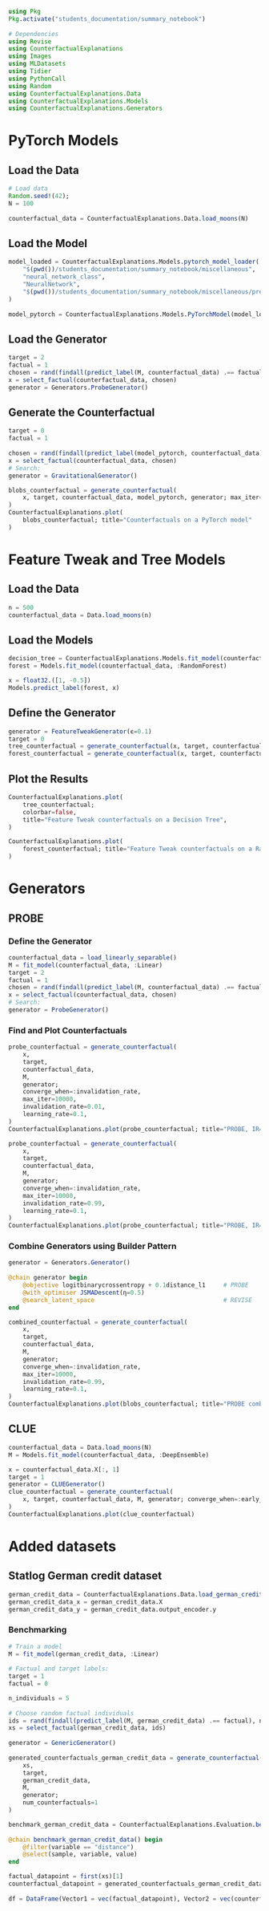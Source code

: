 ```julia
using Pkg
Pkg.activate("students_documentation/summary_notebook")
 
# Dependencies
using Revise
using CounterfactualExplanations
using Images
using MLDatasets
using Tidier
using PythonCall
using Random
using CounterfactualExplanations.Data
using CounterfactualExplanations.Models
using CounterfactualExplanations.Generators
```
 
# PyTorch Models
 
## Load the Data
 
```julia
# Load data
Random.seed!(42);
N = 100
 
counterfactual_data = CounterfactualExplanations.Data.load_moons(N)
```
 
## Load the Model
 
```julia
model_loaded = CounterfactualExplanations.Models.pytorch_model_loader(
    "$(pwd())/students_documentation/summary_notebook/miscellaneous",
    "neural_network_class",
    "NeuralNetwork",
    "$(pwd())/students_documentation/summary_notebook/miscellaneous/pretrained_model.pt"
)
 
model_pytorch = CounterfactualExplanations.Models.PyTorchModel(model_loaded, :classification_binary)
```
 
## Load the Generator
 
```julia
target = 2
factual = 1
chosen = rand(findall(predict_label(M, counterfactual_data) .== factual))
x = select_factual(counterfactual_data, chosen)
generator = Generators.ProbeGenerator()
```
 
## Generate the Counterfactual
 
```julia
target = 0
factual = 1
 
chosen = rand(findall(predict_label(model_pytorch, counterfactual_data) .== factual))
x = select_factual(counterfactual_data, chosen)
# Search:
generator = GravitationalGenerator()
```
 
```julia
blobs_counterfactual = generate_counterfactual(
    x, target, counterfactual_data, model_pytorch, generator; max_iter=10000
)
CounterfactualExplanations.plot(
    blobs_counterfactual; title="Counterfactuals on a PyTorch model"
)
```
 
# Feature Tweak and Tree Models
 
## Load the Data
 
```julia
n = 500
counterfactual_data = Data.load_moons(n)
```
 
## Load the Models
 
```julia
decision_tree = CounterfactualExplanations.Models.fit_model(counterfactual_data, :DecisionTree; max_depth=2, min_samples_leaf=3)
forest = Models.fit_model(counterfactual_data, :RandomForest)
```
 
```julia
x = float32.([1, -0.5])
Models.predict_label(forest, x)
```
 
## Define the Generator
 
```julia
generator = FeatureTweakGenerator(ϵ=0.1)
target = 0
tree_counterfactual = generate_counterfactual(x, target, counterfactual_data, decision_tree, generator)
forest_counterfactual = generate_counterfactual(x, target, counterfactual_data, forest, generator)
```
 
## Plot the Results
 
```julia
CounterfactualExplanations.plot(
    tree_counterfactual;
    colorbar=false,
    title="Feature Tweak counterfactuals on a Decision Tree",
)
```
 
```julia
CounterfactualExplanations.plot(
    forest_counterfactual; title="Feature Tweak counterfactuals on a Random Forest"
)
```
 
# Generators
 
## PROBE
 
### Define the Generator
 
```julia
counterfactual_data = load_linearly_separable()
M = fit_model(counterfactual_data, :Linear)
target = 2
factual = 1
chosen = rand(findall(predict_label(M, counterfactual_data) .== factual))
x = select_factual(counterfactual_data, chosen)
# Search:
generator = ProbeGenerator()
```
 
### Find and Plot Counterfactuals
 
```julia
probe_counterfactual = generate_counterfactual(
    x,
    target,
    counterfactual_data,
    M,
    generator;
    converge_when=:invalidation_rate,
    max_iter=10000,
    invalidation_rate=0.01,
    learning_rate=0.1,
)
CounterfactualExplanations.plot(probe_counterfactual; title="PROBE, IR=0.01")
```
 
```julia
probe_counterfactual = generate_counterfactual(
    x,
    target,
    counterfactual_data,
    M,
    generator;
    converge_when=:invalidation_rate,
    max_iter=10000,
    invalidation_rate=0.99,
    learning_rate=0.1,
)
CounterfactualExplanations.plot(probe_counterfactual; title="PROBE, IR=0.99")
```
 
### Combine Generators using Builder Pattern
 
```julia
generator = Generators.Generator()
 
@chain generator begin
    @objective logitbinarycrossentropy + 0.1distance_l1     # PROBE
    @with_optimiser JSMADescent(η=0.5)
    @search_latent_space                                    # REVISE
end
```
 
```julia
combined_counterfactual = generate_counterfactual(
    x,
    target,
    counterfactual_data,
    M,
    generator;
    converge_when=:invalidation_rate,
    max_iter=10000,
    invalidation_rate=0.99,
    learning_rate=0.1,
)
CounterfactualExplanations.plot(blobs_counterfactual; title="PROBE combined with REVISE")
```
 
## CLUE
 
```julia
counterfactual_data = Data.load_moons(N)
M = Models.fit_model(counterfactual_data, :DeepEnsemble)
```
 
```julia
x = counterfactual_data.X[:, 1]
target = 1
generator = CLUEGenerator()
clue_counterfactual = generate_counterfactual(
    x, target, counterfactual_data, M, generator; converge_when=:early_stopping
)
CounterfactualExplanations.plot(clue_counterfactual)
```
 
# Added datasets
 
## Statlog German credit dataset
 
```julia
german_credit_data = CounterfactualExplanations.Data.load_german_credit()
german_credit_data_x = german_credit_data.X
german_credit_data_y = german_credit_data.output_encoder.y
```
 
### Benchmarking
 
```julia
# Train a model
M = fit_model(german_credit_data, :Linear)
 
# Factual and target labels:
target = 1
factual = 0
```
 
```julia
n_individuals = 5
 
# Choose random factual individuals
ids = rand(findall(predict_label(M, german_credit_data) .== factual), n_individuals)
xs = select_factual(german_credit_data, ids)
 
generator = GenericGenerator()
 
generated_counterfactuals_german_credit_data = generate_counterfactual(
    xs,
    target,
    german_credit_data,
    M,
    generator; 
    num_counterfactuals=1
)
```
 
```julia
benchmark_german_credit_data = CounterfactualExplanations.Evaluation.benchmark(generated_counterfactuals_german_credit_data)
 
@chain benchmark_german_credit_data() begin
    @filter(variable == "distance")
    @select(sample, variable, value)
end
```
 
```julia
factual_datapoint = first(xs)[1]
counterfactual_datapoint = generated_counterfactuals_german_credit_data[1].s′
 
df = DataFrame(Vector1 = vec(factual_datapoint), Vector2 = vec(counterfactual_datapoint))
```